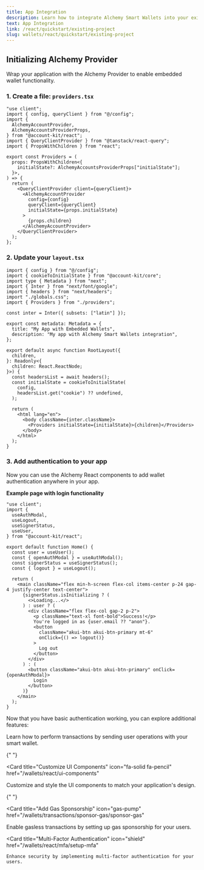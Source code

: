 ```yaml
---
title: App Integration
description: Learn how to integrate Alchemy Smart Wallets into your existing React application with embedded wallets and authentication.
text: App Integration
link: /react/quickstart/existing-project
slug: wallets/react/quickstart/existing-project
---
```


## Initializing Alchemy Provider

Wrap your application with the Alchemy Provider to enable embedded wallet functionality.

### 1. Create a file: `providers.tsx`

```tsx app/providers.tsx
"use client";
import { config, queryClient } from "@/config";
import {
  AlchemyAccountProvider,
  AlchemyAccountsProviderProps,
} from "@account-kit/react";
import { QueryClientProvider } from "@tanstack/react-query";
import { PropsWithChildren } from "react";

export const Providers = (
  props: PropsWithChildren<{
    initialState?: AlchemyAccountsProviderProps["initialState"];
  }>,
) => {
  return (
    <QueryClientProvider client={queryClient}>
      <AlchemyAccountProvider
        config={config}
        queryClient={queryClient}
        initialState={props.initialState}
      >
        {props.children}
      </AlchemyAccountProvider>
    </QueryClientProvider>
  );
};
```

### 2. Update your `layout.tsx`

```tsx app/layout.tsx
import { config } from "@/config";
import { cookieToInitialState } from "@account-kit/core";
import type { Metadata } from "next";
import { Inter } from "next/font/google";
import { headers } from "next/headers";
import "./globals.css";
import { Providers } from "./providers";

const inter = Inter({ subsets: ["latin"] });

export const metadata: Metadata = {
  title: "My App with Embedded Wallets",
  description: "My app with Alchemy Smart Wallets integration",
};

export default async function RootLayout({
  children,
}: Readonly<{
  children: React.ReactNode;
}>) {
  const headersList = await headers();
  const initialState = cookieToInitialState(
    config,
    headersList.get("cookie") ?? undefined,
  );

  return (
    <html lang="en">
      <body className={inter.className}>
        <Providers initialState={initialState}>{children}</Providers>
      </body>
    </html>
  );
}
```

### 3. Add authentication to your app

Now you can use the Alchemy React components to add wallet authentication anywhere in your app.

**Example page with login functionality**

```tsx app/page.tsx
"use client";
import {
  useAuthModal,
  useLogout,
  useSignerStatus,
  useUser,
} from "@account-kit/react";

export default function Home() {
  const user = useUser();
  const { openAuthModal } = useAuthModal();
  const signerStatus = useSignerStatus();
  const { logout } = useLogout();

  return (
    <main className="flex min-h-screen flex-col items-center p-24 gap-4 justify-center text-center">
      {signerStatus.isInitializing ? (
        <>Loading...</>
      ) : user ? (
        <div className="flex flex-col gap-2 p-2">
          <p className="text-xl font-bold">Success!</p>
          You're logged in as {user.email ?? "anon"}.
          <button
            className="akui-btn akui-btn-primary mt-6"
            onClick={() => logout()}
          >
            Log out
          </button>
        </div>
      ) : (
        <button className="akui-btn akui-btn-primary" onClick={openAuthModal}>
          Login
        </button>
      )}
    </main>
  );
}
```

Now that you have basic authentication working, you can explore additional features:

<CardGroup cols={2}>
  <Card
    title="Send User Operations"
    icon="bolt"
    href="/wallets/transactions/send-transactions"
  >
    Learn how to perform transactions by sending user operations with your smart wallet.
  </Card>

{" "}

<Card
  title="Customize UI Components"
  icon="fa-solid fa-pencil"
  href="/wallets/react/ui-components"
>
  Customize and style the UI components to match your application's design.
</Card>

{" "}

<Card
  title="Add Gas Sponsorship"
  icon="gas-pump"
  href="/wallets/transactions/sponsor-gas/sponsor-gas"
>
  Enable gasless transactions by setting up gas sponsorship for your users.
</Card>

  <Card
    title="Multi-Factor Authentication"
    icon="shield"
    href="/wallets/react/mfa/setup-mfa"
  >
    Enhance security by implementing multi-factor authentication for your users.
  </Card>
</CardGroup>
